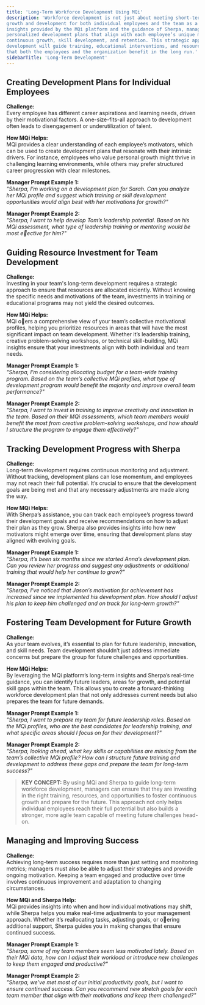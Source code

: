 ```yaml
---
title: 'Long-Term Workforce Development Using MQi'
description: 'Workforce development is not just about meeting short-term goals—it’s about fostering long-term
growth and development for both individual employees and the team as a whole. By utilizing the
insights provided by the MQi platform and the guidance of Sherpa, managers can create
personalized development plans that align with each employee’s unique motivators, ensuring
continuous growth, skill development, and retention. This strategic approach to workforce
development will guide training, educational interventions, and resource investments, ensuring
that both the employees and the organization benefit in the long run.'
sidebarTitle: 'Long-Term Development'
---
```


## Creating Development Plans for Individual Employees

**Challenge:** \
Every employee has different career aspirations and learning needs, driven by their motivational
factors. A one-size-fits-all approach to development often leads to disengagement or
underutilization of talent.

**How MQi Helps:** \
MQi provides a clear understanding of each employee’s motivators, which can be used to create
development plans that resonate with their intrinsic drivers. For instance, employees who value
personal growth might thrive in challenging learning environments, while others may prefer
structured career progression with clear milestones.

**Manager Prompt Example 1:** \
*"Sherpa, I’m working on a development plan for Sarah. Can you analyze her MQi profile and
suggest which training or skill development opportunities would align best with her
motivations for growth?"*

**Manager Prompt Example 2:** \
*"Sherpa, I want to help develop Tom’s leadership potential. Based on his MQi assessment,
what type of leadership training or mentoring would be most e􀆯ective for him?"*

## Guiding Resource Investment for Team Development

**Challenge:** \
Investing in your team's long-term development requires a strategic approach to ensure that
resources are allocated eiciently. Without knowing the specific needs and motivations of the
team, investments in training or educational programs may not yield the desired outcomes.

**How MQi Helps:** \
MQi o􀆯ers a comprehensive view of your team’s collective motivational profiles, helping you
prioritize resources in areas that will have the most significant impact on team development.
Whether it’s leadership training, creative problem-solving workshops, or technical skill-building,
MQi insights ensure that your investments align with both individual and team needs.

**Manager Prompt Example 1:** \
*"Sherpa, I’m considering allocating budget for a team-wide training program. Based on the
team’s collective MQi profiles, what type of development program would benefit the
majority and improve overall team performance?"*

**Manager Prompt Example 2:** \
*"Sherpa, I want to invest in training to improve creativity and innovation in the team. Based
on their MQi assessments, which team members would benefit the most from creative
problem-solving workshops, and how should I structure the program to engage them
effectively?"*

## Tracking Development Progress with Sherpa

**Challenge:** \
Long-term development requires continuous monitoring and adjustment. Without tracking,
development plans can lose momentum, and employees may not reach their full potential. It’s
crucial to ensure that the development goals are being met and that any necessary adjustments are
made along the way.

**How MQi Helps:** \
With Sherpa’s assistance, you can track each employee’s progress toward their development goals
and receive recommendations on how to adjust their plan as they grow. Sherpa also provides
insights into how new motivators might emerge over time, ensuring that development plans stay
aligned with evolving goals.

**Manager Prompt Example 1:** \
*"Sherpa, it’s been six months since we started Anna’s development plan. Can you review
her progress and suggest any adjustments or additional training that would help her
continue to grow?"*

**Manager Prompt Example 2:** \
*"Sherpa, I’ve noticed that Jason’s motivation for achievement has increased since we
implemented his development plan. How should I adjust his plan to keep him challenged
and on track for long-term growth?"*

## Fostering Team Development for Future Growth

**Challenge:** \
As your team evolves, it’s essential to plan for future leadership, innovation, and skill needs. Team
development shouldn’t just address immediate concerns but prepare the group for future
challenges and opportunities.

**How MQi Helps:** \
By leveraging the MQi platform’s long-term insights and Sherpa’s real-time guidance, you can
identify future leaders, areas for growth, and potential skill gaps within the team. This allows you 
to create a forward-thinking workforce development plan that not only addresses current needs but
also prepares the team for future demands.

**Manager Prompt Example 1:** \
*"Sherpa, I want to prepare my team for future leadership roles. Based on the MQi profiles,
who are the best candidates for leadership training, and what specific areas should I focus
on for their development?"*

**Manager Prompt Example 2:** \
*"Sherpa, looking ahead, what key skills or capabilities are missing from the team’s collective
MQi profile? How can I structure future training and development to address these gaps and
prepare the team for long-term success?"*

> **KEY CONCEPT:** By using MQi and Sherpa to guide long-term workforce development, managers can
> ensure that they are investing in the right training, resources, and opportunities to foster continuous
> growth and prepare for the future. This approach not only helps individual employees reach their full
> potential but also builds a stronger, more agile team capable of meeting future challenges head-on.

## Managing and Improving Success

**Challenge:** \
Achieving long-term success requires more than just setting and monitoring metrics; managers
must also be able to adjust their strategies and provide ongoing motivation. Keeping a team
engaged and productive over time involves continuous improvement and adaptation to changing
circumstances.

**How MQi and Sherpa Help:** \
MQi provides insights into when and how individual motivations may shift, while Sherpa helps you
make real-time adjustments to your management approach. Whether it’s reallocating tasks,
adjusting goals, or o􀆯ering additional support, Sherpa guides you in making changes that ensure
continued success.

**Manager Prompt Example 1:** \
*"Sherpa, some of my team members seem less motivated lately. Based on their MQi data,
how can I adjust their workload or introduce new challenges to keep them engaged and
productive?"*

**Manager Prompt Example 2:** \
*"Sherpa, we’ve met most of our initial productivity goals, but I want to ensure continued
success. Can you recommend new stretch goals for each team member that align with their
motivations and keep them challenged?"*
